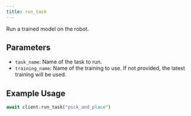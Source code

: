 ```yaml
---
title: run_task
---
```


Run a trained model on the robot.

## Parameters

- `task_name`: Name of the task to run.
- `training_name`: Name of the training to use. If not provided, the latest training will be used.

## Example Usage

```python
await client.run_task("pick_and_place")
``` 